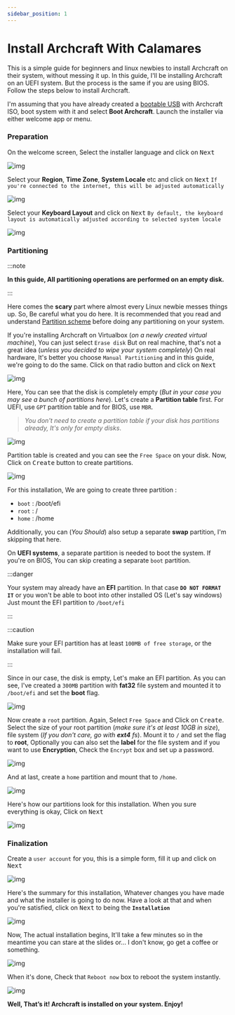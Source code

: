 ```yaml
---
sidebar_position: 1
---
```


# Install Archcraft With Calamares

This is a simple guide for beginners and linux newbies to install Archcraft on their system, without messing it up.
In this guide, I'll be installing Archcraft on an UEFI system. But the process is the same if you are using BIOS.
Follow the steps below to install Archcraft.

I'm assuming that you have already created a [bootable USB](../boot-iso/boot-with-usb) with Archcraft ISO, boot system with it and
select **Boot Archcraft**. Launch the installer via either welcome app or menu.

### Preparation

On the welcome screen, Select the installer language and click on <kbd>Next</kbd>

![img](./calamares/1.png)

Select your **Region**, **Time Zone**, **System Locale** etc and click on <kbd>Next</kbd> `If you're connected to the internet, this will be adjusted automatically`

![img](./calamares/2.png)

Select your **Keyboard Layout** and click on <kbd>Next</kbd> `By default, the keyboard layout is automatically adjusted according to selected system locale`

![img](./calamares/3.png)

### Partitioning

:::note

**In this guide, All partitioning operations are performed on an empty disk.**

:::

Here comes the **scary** part where almost every Linux newbie messes things up.
So, Be careful what you do here. It is recommended that you read and understand [Partition scheme](https://wiki.archlinux.org/title/Partitioning#Partition_scheme)
before doing any partitioning on your system.

If you're installing Archcraft on Virtualbox (*on a newly created virtual machine*), You can just select `Erase disk`
But on real machine, that's not a great idea (*unless you decided to wipe your system completely*)
On real hardware, It's better you choose `Manual Partitioning` and in this guide, we're going to do the same.
Click on that radio button and click on <kbd>Next</kbd>

![img](./calamares/4.png)

Here, You can see that the disk is completely empty (*But in your case you may see a bunch of partitions here*).
Let's create a **Partition table** first. For UEFI, use `GPT` partition table and for BIOS, use `MBR`.

> *You don't need to create a partition table if your disk has partitions already, It's only for empty disks*.

![img](./calamares/5.png)

Partition table is created and you can see the `Free Space` on your disk. Now, Click on <kbd>Create</kbd> button to create partitions.

![img](./calamares/6.png)

For this installation, We are going to create three partition :
- `boot` : /boot/efi
- `root` : /
- `home` : /home

Additionally, you can (*You Should*) also setup a separate **swap** partition, I'm skipping that here.

On **UEFI systems**, a separate partition is needed to boot the system. If you're on BIOS, You can skip creating a separate `boot` partition.

:::danger

Your system may already have an **EFI** partition. In that case **`DO NOT FORMAT IT`** or you won't be able to boot into other installed OS (Let's say windows)<br/>
Just mount the EFI partition to `/boot/efi` 

:::

:::caution

Make sure your EFI partition has at least `100MB of free storage`, or the installation will fail.

:::

Since in our case, the disk is empty, Let's make an EFI partition. As you can see, I've created a `300MB` partition with **fat32** file system
and mounted it to `/boot/efi` and set the **boot** flag.

![img](./calamares/7.png)

Now create a `root` partition. Again, Select `Free Space` and Click on <kbd>Create</kbd>.
Select the size of your root partition (*make sure it's at least 10GB in size*), file system (*If you don't care, go with **ext4** fs*).
Mount it to `/` and set the flag to **root**, Optionally you can also set the **label** for the file system and if you want to use **Encryption**, Check the `Encrypt` box and set up a password.

![img](./calamares/8.png)

And at last, create a `home` partition and mount that to `/home`.

![img](./calamares/9.png)

Here's how our partitions look for this installation. When you sure everything is okay, Click on <kbd>Next</kbd>

![img](./calamares/10.png)

### Finalization

Create a `user account` for you, this is a simple form, fill it up and click on <kbd>Next</kbd>

![img](./calamares/11.png)

Here's the summary for this installation, Whatever changes you have made and what the installer is going to do now.
Have a look at that and when you're satisfied, click on <kbd>Next</kbd> to being the **`Installation`**

![img](./calamares/12.png)

Now, The actual installation begins, It'll take a few minutes so in the meantime you can stare at the slides or...
I don't know, go get a coffee or something.

![img](./calamares/13.png)

When it's done, Check that `Reboot now` box to reboot the system instantly.

![img](./calamares/14.png)

**Well, That’s it! Archcraft is installed on your system. Enjoy!**

